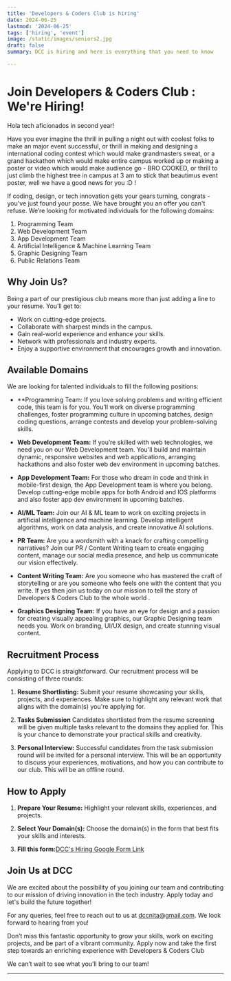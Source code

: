 ```yaml
---
title: 'Developers & Coders Club is hiring'
date: 2024-06-25
lastmod: '2024-06-25'
tags: ['hiring', 'event']
image: /static/images/seniors2.jpg
draft: false
summary: DCC is hiring and here is everything that you need to know

---
```


# Join Developers & Coders Club : We're Hiring!

Hola tech aficionados in second year!

Have you ever imagine the thrill in pulling a night out with coolest folks to make an major event successful, or thrill in making and designing a international coding contest which would make grandmasters sweat, or a grand hackathon which would make entire campus worked up or making a poster or video which would make audience go - BRO COOKED, or thrill to just climb the highest tree in campus at 3 am to stick that beautimus event poster, well we have a good news for you :D !

If coding, design, or tech innovation gets your gears turning, congrats - you've just found your posse. We have brought you an offer you can't refuse.
We’re looking for motivated individuals for the following domains:
1) Programming Team
2) Web Development Team
3) App Development Team
4) Artificial Intelligence & Machine Learning Team
5) Graphic Designing Team
6) Public Relations Team

## Why Join Us?

Being a part of our prestigious club means more than just adding a line to your resume. You’ll get to:

- Work on cutting-edge projects.
- Collaborate with sharpest minds in the campus.
- Gain real-world experience and enhance your skills.
- Network with professionals and industry experts.
- Enjoy a supportive environment that encourages growth and innovation.

## Available Domains

We are looking for talented individuals to fill the following positions:

- **Programming Team: If you love solving problems and writing efficient code, this team is for you. You’ll work on diverse programming challenges, foster programming culture in upcoming batches, design coding questions, arrange contests and develop your problem-solving skills.

- **Web Development Team:** If you’re skilled with web technologies, we need you on our Web Development team. You'll build and maintain dynamic, responsive websites and web applications, arranging hackathons and also foster web dev environment in upcoming batches.

- **App Development Team:** For those who dream in code and think in mobile-first design, the App Development team is where you belong. Develop cutting-edge mobile apps for both Android and IOS platforms and also foster app dev environment in upcoming batches.

- **AI/ML Team:** Join our AI & ML team to work on exciting projects in artificial intelligence and machine learning. Develop intelligent algorithms, work on data analysis, and create innovative AI solutions.

- **PR Team:** Are you a wordsmith with a knack for crafting compelling narratives? Join our PR / Content Writing team to create engaging content, manage our social media presence, and help us communicate our vision effectively.

- **Content Writing Team:** Are you someone who has mastered the craft of storytelling or are you someone who feels one with the content that you write. If yes then join us today on our mission to tell the story of Developers & Coders Club to the whole world .


- **Graphics Designing Team:** If you have an eye for design and a passion for creating visually appealing graphics, our Graphic Designing team needs you. Work on branding, UI/UX design, and create stunning visual content.

## Recruitment Process

Applying to DCC is straightforward. Our recruitment process will be consisting of three rounds:

1. **Resume Shortlisting:** Submit your resume showcasing your skills, projects, and experiences. Make sure to highlight any relevant work that aligns with the domain(s) you're applying for.

2. **Tasks Submission** Candidates shortlisted from the resume screening will be given multiple tasks relevant to the domains they applied for. This is your chance to demonstrate your practical skills and creativity.

3. **Personal Interview:** Successful candidates from the task submission round will be invited for a personal interview. This will be an opportunity to discuss your experiences, motivations, and how you can contribute to our club. This will be an offline round.

## How to Apply
1. **Prepare Your Resume:** Highlight your relevant skills, experiences, and projects.

2. **Select Your Domain(s):** Choose the domain(s) in the form that best fits your skills and interests.

3. **Fill this form:**[DCC's Hiring Google Form Link](https://forms.gle/BVE4VKV2GzsUzh5Q6)



## Join Us at DCC

We are excited about the possibility of you joining our team and contributing to our mission of driving innovation in the tech industry. Apply today and let's build the future together!

For any queries, feel free to reach out to us at [dccnita@gmail.com](mailto:dccnita@gmail.com). We look forward to hearing from you!

Don’t miss this fantastic opportunity to grow your skills, work on exciting projects, and be part of a vibrant community. Apply now and take the first step towards an enriching experience with Developers & Coders Club

We can’t wait to see what you’ll bring to our team!

---

